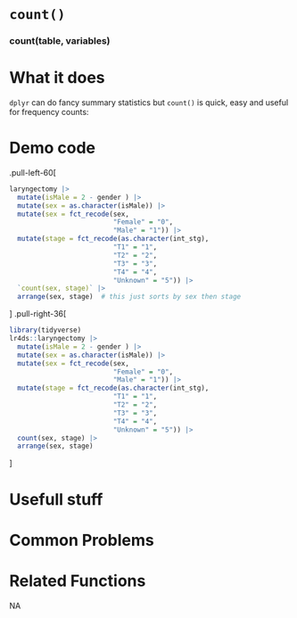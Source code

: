 # [`count()`]{.blue}
 
 
### [count]{.blue}(table, variables){.center} 
 
# What it does 

`dplyr` can do fancy summary statistics but [`count()`]{.blue} is quick, easy and useful for frequency counts:
  
 
# Demo code 

.pull-left-60[
```r
laryngectomy |>
  mutate(isMale = 2 - gender ) |>
  mutate(sex = as.character(isMale)) |>
  mutate(sex = fct_recode(sex,
                          "Female" = "0",
                          "Male" = "1")) |>
  mutate(stage = fct_recode(as.character(int_stg),
                          "T1" = "1",
                          "T2" = "2",
                          "T3" = "3",
                          "T4" = "4",
                          "Unknown" = "5")) |>
  `count(sex, stage)` |>
  arrange(sex, stage)  # this just sorts by sex then stage
```
]
.pull-right-36[
```r
library(tidyverse)
lr4ds::laryngectomy |>
  mutate(isMale = 2 - gender ) |>
  mutate(sex = as.character(isMale)) |>
  mutate(sex = fct_recode(sex,
                          "Female" = "0",
                          "Male" = "1")) |>
  mutate(stage = fct_recode(as.character(int_stg),
                          "T1" = "1",
                          "T2" = "2",
                          "T3" = "3",
                          "T4" = "4",
                          "Unknown" = "5")) |>
  count(sex, stage) |>
  arrange(sex, stage)
```
]
  
 
# Usefull stuff 


  
 
# Common Problems 

  
 
# Related Functions 
NA  
